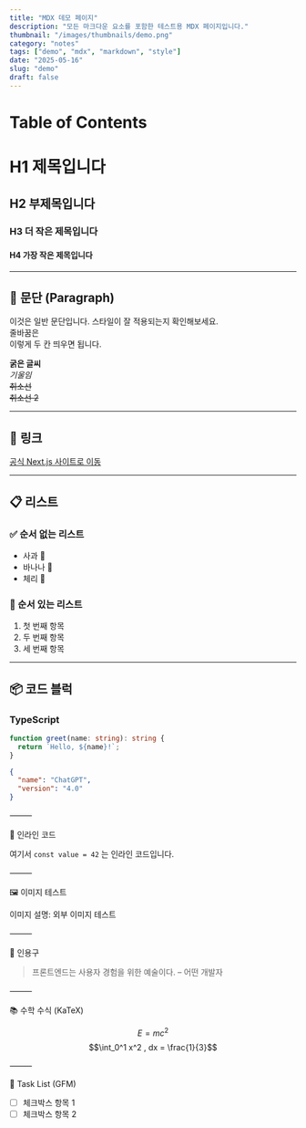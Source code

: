 ```yaml
---
title: "MDX 데모 페이지"
description: "모든 마크다운 요소를 포함한 테스트용 MDX 페이지입니다."
thumbnail: "/images/thumbnails/demo.png"
category: "notes"
tags: ["demo", "mdx", "markdown", "style"]
date: "2025-05-16"
slug: "demo"
draft: false
---
```


# Table of Contents

# H1 제목입니다

## H2 부제목입니다

### H3 더 작은 제목입니다

#### H4 가장 작은 제목입니다

---

## 📌 문단 (Paragraph)

이것은 일반 문단입니다. 스타일이 잘 적용되는지 확인해보세요.  
줄바꿈은  
이렇게 두 칸 띄우면 됩니다.

**굵은 글씨**  
*기울임*  
~~취소선~~  
<del>취소선 2</del>

---

## 🔗 링크

[공식 Next.js 사이트로 이동](https://nextjs.org)

---

## 📋 리스트

### ✅ 순서 없는 리스트

- 사과 🍎
- 바나나 🍌
- 체리 🍒

### 🔢 순서 있는 리스트

1. 첫 번째 항목
2. 두 번째 항목
3. 세 번째 항목

---

## 📦 코드 블럭

### TypeScript

```ts
function greet(name: string): string {
  return `Hello, ${name}!`;
}
```


```JSON
{
  "name": "ChatGPT",
  "version": "4.0"
}
```

⸻

🧩 인라인 코드

여기서 `const value = 42` 는 인라인 코드입니다.

⸻

🖼 이미지 테스트

이미지 설명: 외부 이미지 테스트

⸻

💬 인용구

> 프론트엔드는 사용자 경험을 위한 예술이다. – 어떤 개발자

⸻

📚 수학 수식 (KaTeX)

$$E = mc^2$$
$$\int_0^1 x^2 , dx = \frac{1}{3}$$

⸻


📝 Task List (GFM)
- [ ] 체크박스 항목 1
- [ ] 체크박스 항목 2

